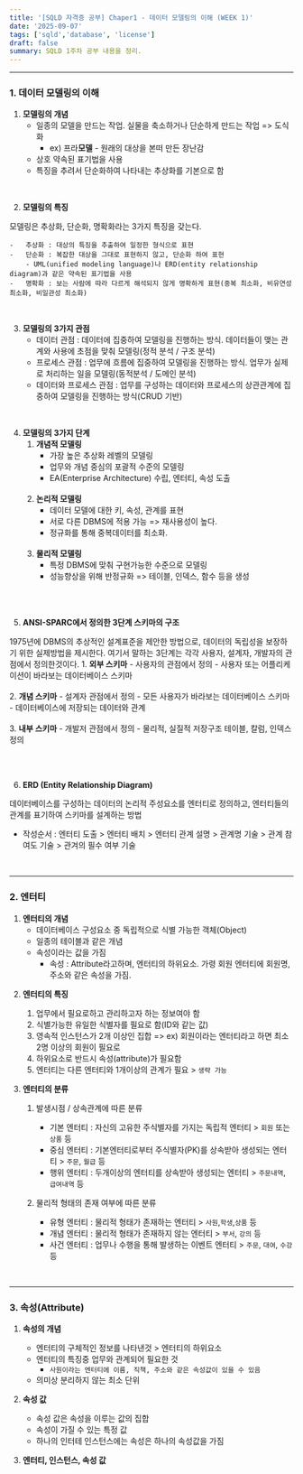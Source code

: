 ```yaml
---
title: '[SQLD 자격증 공부] Chaper1 - 데이터 모델링의 이해 (WEEK 1)'
date: '2025-09-07'
tags: ['sqld','database', 'license']
draft: false
summary: SQLD 1주차 공부 내용을 정리.
---
```




---
### 1. 데이터 모델링의 이해

1. **모델링의 개념**
    -   일종의 모델을 만드는 작업. 실물을 축소하거나 단순하게 만드는 작업 => 도식화 
        -   ex) 프라**모델** - 원래의 대상을 본떠 만든 장난감
    -   상호 약속된 표기법을 사용
    -   특징을 추려서 단순화하여 나타내는 추상화를 기본으로 함
<br/>


2. **모델링의 특징**

 모델링은 추상화, 단순화, 명확화라는 3가지 특징을 갖는다.

    -   추상화 : 대상의 특징을 추출하여 일정한 형식으로 표현
    -   단순화 : 복잡한 대상을 그대로 표현하지 않고, 단순화 하여 표현
        - UML(unified modeling language)나 ERD(entity relationship diagram)과 같은 약속된 표기법을 사용
    -   명확화 : 보는 사람에 따라 다르게 해석되지 않게 명확하게 표현(중복 최소화, 비유연성 최소화, 비일관성 최소화)
<br/>


3. **모델링의 3가지 관점**
    -   데이터 관점 : 데이터에 집중하여 모델링을 진행하는 방식. 데이터들이 맺는 관계와 사용에 초점을 맞춰 모델링(정적 분석 / 구조 분석)
    -   프로세스 관점 : 업무에 흐름에 집중하여 모델링을 진행하는 방식. 업무가 실제로 처리하는 일을 모델링(동적분석 / 도메인 분석)
    -   데이터와 프로세스 관점 : 업무를 구성하는 데이터와 프로세스의 상관관계에 집중하여 모델링을 진행하는 방식(CRUD 기반)
<br/>


4. **모델링의 3가지 단계**
    1. **개념적 모델링**
        - 가장 높은 추상화 레벨의 모델링
        - 업무와 개념 중심의 포괄적 수준의 모델링
        - EA(Enterprise Architecture) 수립, 엔터티, 속성 도출<br/><br/>
    2. **논리적 모델링**
        - 데이터 모델에 대한 키, 속성, 관계를 표현
        - 서로 다른 DBMS에 적용 가능 => 재사용성이 높다.
        - 정규화를 통해 중복데이터를 최소화.<br/><br/>
    3. **물리적 모델링**
        - 특정 DBMS에 맞춰 구현가능한 수준으로 모델링
        - 성능향상을 위해 반정규화 => 테이블, 인덱스, 함수 등을 생성<br/><br/>
<br/>



5. **ANSI-SPARC에서 정의한 3단계 스키마의 구조**

1975년에 DBMS의 추상적인 설계표준을 제안한 방법으로, 데이터의 독립성을 보장하기 위한 실제방법을 제시한다. 여기서 말하는 3단계는 각각 사용자, 설계자, 개발자의 관점에서 정의한것이다.
    1. **외부 스키마**
        - 사용자의 관점에서 정의
        - 사용자 또는 어플리케이션이 바라보는 데이터베이스 스키마<br/><br/>
    2. **개념 스키마**
        - 설계자 관점에서 정의
        - 모든 사용자가 바라보는 데이터베이스 스키마
        - 데이터베이스에 저장되는 데이터와 관계<br/><br/>
    3. **내부 스키마**
        - 개발저 관점에서 정의
        - 물리적, 실질적 저장구조 테이블, 칼럼, 인덱스 정의<br/><br/>

<ImageWithCaption
    src="/static/images/ansi-sparc-diagram.png"
    alt="ANSI-SPARC Diagram"
    caption="ANSI-SPARC 다이어그램"
/>

<br/>

6. **ERD  (Entity Relationship Diagram)**

데이터베이스를 구성하는 데이터의 논리적 주성요소를 엔터티로 정의하고, 엔터티들의 관계를 표기하여 스키마를 설계하는 방법
 - 작성순서 : 엔터티 도출 > 엔터티 배치 > 엔터티 관계 설명 > 관계명 기술 > 관계 참여도 기술 > 관겨의 필수 여부 기술

<ImageWithCaption
    src="/static/images/erd.png"
    alt="erd"
    caption="ERD 다이어그램"
/>


<br/>

---
### 2. 엔터티

1. **엔터티의 개념**
    - 데이터베이스 구성요소 중 독립적으로 식별 가능한 객체(Object)
    - 일종의 테이블과 같은 개념
    - 속성이라는 값을 가짐
        - 속성 : Attribute라고하며, 엔터티의 하위요소. 가령 회원 엔터티에 회원명, 주소와 같은 속성을 가짐.



<ImageWithCaption
  src="/static/images/entity-diagram.png"
  alt="Entity Diagram"
  caption="엔터티 구조"
/>


2. **엔터티의 특징**
    1. 업무에서 필요로하고 관리하고자 하는 정보여야 함
    2. 식별가능한 유일한 식별자를 필요로 함(ID와 같는 값)
    3. 영속적 인스턴스가 2개 이상인 집합 => ex) 회원이라는 엔터티라고 하면 최소 2명 이상의 회원이 필요로
    4. 하위요소로 반드시 속성(attribute)가 필요함
    5. 엔터티는 다른 엔터티와 1개이상의 관계가 필요 > `생략 가능`


3. **엔터티의 분류**
    1. 발생시점 / 상속관계에 따른 분류
        - 기본 엔터티 : 자신의 고유한 주식별자를 가지는 독립적 엔터티 > `회원` 또는 `상품` 등
        - 중심 엔터티 : 기본엔터티로부터 주식별자(PK)를 상속받아 생성되는 엔터티 > `주문`, `월급` 등
        - 행위 엔터티 : 두개이상의 엔터티를 상속받아 생성되는 엔터티 > `주문내역`, `급여내역` 등

    2. 물리적 형태의 존재 여부에 따른 분류
        - 유형 엔터티 : 물리적 형태가 존재하는 엔터티 > `사원`,`학생`,`상품` 등
        - 개념 엔터티 : 물리적 형태가 존재하지 않는 엔터티 > `부서`, `강의` 등
        - 사건 엔터티 : 업무나 수행을 통해 발생하는 이벤트 엔터티 > `주문`, `대여`, `수강` 등

<br/>

---
### 3. 속성(Attribute)

1. **속성의 개념**
    - 엔터티의 구체적인 정보를 나타낸것 > 엔터티의 하위요소
    - 엔터티의 특징중 업무와 관계되어 필요한 것
        - `사원이라는 엔터티에 이름, 직책, 주소와 같은 속성값이 있을 수 있음`
    - 의미상 분리하지 않는 최소 단위

2. **속성 값**
    - 속성 값은 속성을 이루는 값의 집합
    - 속성이 가질 수 있는 특정 값
    - 하나의 인터테 인스턴스에는 속성은 하나의 속성값을 가짐

3. **엔터티, 인스턴스, 속성 값**

<br/>